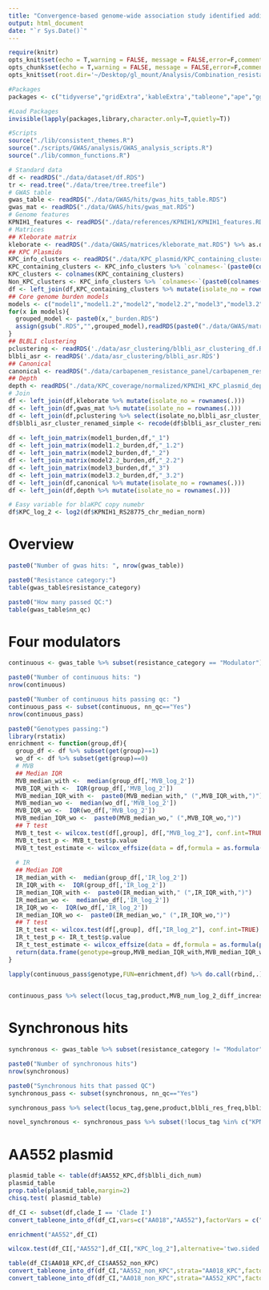 ```yaml
---
title: "Convergence-based genome-wide association study identified additional resistance-associated genotypes"
output: html_document
date: "`r Sys.Date()`"
---
```


```r
require(knitr)
opts_knit$set(echo = T,warning = FALSE, message = FALSE,error=F,comment=NA)
opts_chunk$set(echo = T,warning = FALSE, message = FALSE,error=F,comment=NA)
opts_knit$set(root.dir='~/Desktop/gl_mount/Analysis/Combination_resistance/pre-intro-blbli-resistance-ms/')
```

```r
#Packages
packages <- c("tidyverse","gridExtra",'kableExtra',"tableone","ape","ggtree")

#Load Packages
invisible(lapply(packages,library,character.only=T,quietly=T))

#Scripts
source("./lib/consistent_themes.R")
source("./scripts/GWAS/analysis/GWAS_analysis_scripts.R")
source("./lib/common_functions.R")
```

```r
# Standard data
df <- readRDS("./data/dataset/df.RDS")
tr <- read.tree("./data/tree/tree.treefile")
# GWAS table
gwas_table <- readRDS("./data/GWAS/hits/gwas_hits_table.RDS")
gwas_mat <- readRDS("./data/GWAS/hits/gwas_mat.RDS")
# Genome features
KPNIH1_features <- readRDS("./data/references/KPNIH1/KPNIH1_features.RDS")
# Matrices
## Kleborate matrix
kleborate <- readRDS("./data/GWAS/matrices/kleborate_mat.RDS") %>% as.data.frame 
## KPC Plasmids 
KPC_info_clusters <- readRDS("./data/KPC_plasmid/KPC_containing_clusters_mat.RDS") %>% as.data.frame 
KPC_containing_clusters <- KPC_info_clusters %>% `colnames<-`(paste0(colnames(.),"_KPC")) %>% {ifelse(.=="KPC Plasmid",1,0)} %>% as.data.frame%>% select_if(colSums(.)>0)
KPC_clusters <- colnames(KPC_containing_clusters)
Non_KPC_clusters <- KPC_info_clusters %>% `colnames<-`(paste0(colnames(.),"_non_KPC")) %>% {ifelse(.=="Non-KPC plasmid",1,0)} %>% as.data.frame %>% select_if(colSums(.)>0)
df <- left_join(df,KPC_containing_clusters %>% mutate(isolate_no = rownames(.))) %>% left_join(Non_KPC_clusters %>% mutate(isolate_no = rownames(.)))
## Core genome burden models
models <- c("model1","model1.2","model2","model2.2","model3","model3.2")
for(x in models){
  grouped_model <- paste0(x,"_burden.RDS")
  assign(gsub(".RDS","",grouped_model),readRDS(paste0("./data/GWAS/matrices/",grouped_model)) %>% as.data.frame)
}
## BLBLI clustering
pclustering <- readRDS('./data/asr_clustering/blbli_asr_clustering_df.RDS')
blbli_asr <- readRDS('./data/asr_clustering/blbli_asr.RDS')
## Canonical
canonical <- readRDS("./data/carbapenem_resistance_panel/carbapenem_resistance_panel_matrix.RDS")
## Depth
depth <- readRDS("./data/KPC_coverage/normalized/KPNIH1_KPC_plasmid_depth_by_feature_median_chromosome_normalized.RDS")
# Join
df <- left_join(df,kleborate %>% mutate(isolate_no = rownames(.)))
df <- left_join(df,gwas_mat %>% mutate(isolate_no = rownames(.))) 
df <- left_join(df,pclustering %>% select(isolate_no,blbli_asr_cluster_renamed))
df$blbli_asr_cluster_renamed_simple <- recode(df$blbli_asr_cluster_renamed,"No Feature"="Susceptible" )
   
df <- left_join_matrix(model1_burden,df,"_1")
df <- left_join_matrix(model1.2_burden,df,"_1.2")
df <- left_join_matrix(model2_burden,df,"_2")
df <- left_join_matrix(model2.2_burden,df,"_2.2")
df <- left_join_matrix(model3_burden,df,"_3")
df <- left_join_matrix(model3.2_burden,df,"_3.2")
df <- left_join(df,canonical %>% mutate(isolate_no = rownames(.))) 
df <- left_join(df,depth %>% mutate(isolate_no = rownames(.)))

# Easy variable for blaKPC copy numebr
df$KPC_log_2 <- log2(df$KPNIH1_RS28775_chr_median_norm)
```

# Overview
```r
paste0("Number of gwas hits: ", nrow(gwas_table))

paste0("Resistance category:")
table(gwas_table$resistance_category)

paste0("How many passed QC:")
table(gwas_table$nn_qc)
```

# Four modulators
```r
continuous <- gwas_table %>% subset(resistance_category == "Modulator")

paste0("Number of continuous hits: ")
nrow(continuous)

paste0("Number of continuous hits passing qc: ")
continuous_pass <- subset(continuous, nn_qc=="Yes")
nrow(continuous_pass)

paste0("Genotypes passing:") 
library(rstatix)
enrichment <- function(group,df){
  group_df <- df %>% subset(get(group)==1)
  wo_df <- df %>% subset(get(group)==0)
  # MVB
  ## Median IQR
  MVB_median_with <-  median(group_df[,'MVB_log_2'])
  MVB_IQR_with <-  IQR(group_df[,'MVB_log_2'])
  MVB_median_IQR_with <-  paste0(MVB_median_with," (",MVB_IQR_with,")")  
  MVB_median_wo <-  median(wo_df[,'MVB_log_2'])
  MVB_IQR_wo <-  IQR(wo_df[,'MVB_log_2'])
  MVB_median_IQR_wo <-  paste0(MVB_median_wo," (",MVB_IQR_wo,")") 
  ## T test
  MVB_t_test <- wilcox.test(df[,group], df[,"MVB_log_2"], conf.int=TRUE)    
  MVB_t_test_p <- MVB_t_test$p.value
  MVB_t_test_estimate <- wilcox_effsize(data = df,formula = as.formula(paste0("MVB_log_2","~",group)),paired = F) %>% .$effsize
  
  # IR
  ## Median IQR
  IR_median_with <-  median(group_df[,'IR_log_2'])
  IR_IQR_with <-  IQR(group_df[,'IR_log_2'])
  IR_median_IQR_with <-  paste0(IR_median_with," (",IR_IQR_with,")")  
  IR_median_wo <-  median(wo_df[,'IR_log_2'])
  IR_IQR_wo <-  IQR(wo_df[,'IR_log_2'])
  IR_median_IQR_wo <-  paste0(IR_median_wo," (",IR_IQR_wo,")")  
  ## T test
  IR_t_test <- wilcox.test(df[,group], df[,"IR_log_2"], conf.int=TRUE) 
  IR_t_test_p <- IR_t_test$p.value
  IR_t_test_estimate <- wilcox_effsize(data = df,formula = as.formula(paste0("IR_log_2","~",group)),paired = F) %>% .$effsize
  return(data.frame(genotype=group,MVB_median_IQR_with,MVB_median_IQR_wo,MVB_t_test_estimate,MVB_t_test_p,IR_median_IQR_with,IR_median_IQR_wo,IR_t_test_estimate,IR_t_test_p))
}

lapply(continuous_pass$genotype,FUN=enrichment,df) %>% do.call(rbind,.) %>% favorite_kable
  

continuous_pass %>% select(locus_tag,product,MVB_num_log_2_diff_increase_prop,MVB_num_log_2_diff_decrease_prop,MVB_num_log_2_diff_median,MVB_num_log_2_diff_range,IR_num_log_2_diff_increase_prop,IR_num_log_2_diff_decrease_prop,IR_num_log_2_diff_median,IR_num_log_2_diff_range,genotype,sig_tests,sig_phenotypes)  %>% favorite_kable
```

# Synchronous hits
```r
synchronous <- gwas_table %>% subset(resistance_category != "Modulator")

paste0("Number of synchronous hits")
nrow(synchronous)

paste0("Synchronous hits that passed QC")
synchronous_pass <- subset(synchronous, nn_qc=="Yes")

synchronous_pass %>% select(locus_tag,gene,product,blbli_res_freq,blbli_sus_freq,`Singleton_prop`,blbli_dich_num_binary_diff_gain_prop,blbli_dich_num_binary_diff_loss_prop,best_model,genotype)  %>% favorite_kable

novel_synchronous <- synchronous_pass %>% subset(!locus_tag %in% c("KPNIH1_RS18665","KPNIH1_RS07805")) %>% .$genotype
```

# AA552 plasmid
```r
plasmid_table <- table(df$AA552_KPC,df$blbli_dich_num) 
plasmid_table
prop.table(plasmid_table,margin=2)
chisq.test( plasmid_table) 
```

```r
df_CI <- subset(df,clade_I == 'Clade I')
convert_tableone_into_df(df_CI,vars=c("AA018","AA552"),factorVars = c("AA018","AA552"))

enrichment("AA552",df_CI)

wilcox.test(df_CI[,"AA552"],df_CI[,"KPC_log_2"],alternative='two.sided')
```

```r
table(df_CI$AA018_KPC,df_CI$AA552_non_KPC)
convert_tableone_into_df(df_CI,"AA552_non_KPC",strata="AA018_KPC",factorVars = "AA552_non_KPC",outcome_names = c("Absent","Present"))
convert_tableone_into_df(df_CI,"AA018_non_KPC",strata="AA552_KPC",factorVars = "AA018_non_KPC",outcome_names = c("Absent","Present"))
```
